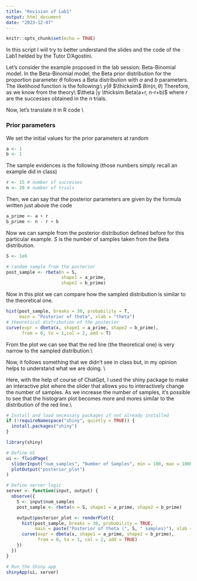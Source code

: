 ```yaml
---
title: "Revision of Lab1"
output: html_document
date: "2023-12-07"
---
```


```r
knitr::opts_chunk$set(echo = TRUE)
```

In this script I will try to better understand the slides and the code of the Lab1 helded by the Tutor D'Agostini.

Let's consider the example proposed in the lab session: Beta-Binomial model.
In the Beta-Binomial model, the Beta prior distribution for the proportion parameter $\theta$ follows a Beta distribution with $a$ and $b$ parameters.
The likelihood function is the following:\\
$y|\theta$ $\thicksim$ $Bin(n, \theta)$
Therefore, as we know from the theory\\
$\theta |y \thicksim Beta(a+r, n-r+b)$ where $r$ are the successes obtained in the $n$ trials.

Now, let's translate it in R code \\

### Prior parameters

We set the initial values for the prior parameters at random

```r
a <- 1
b <- 1
```
The sample evidences is the following (those numbers simply recall an example did in class)

```r
r <- 15 # number of successes
n <- 20 # number of trials
```
Then, we can say that the posterior parameters are given by the formula written just above the code

```r
a_prime <- a + r
b_prime <- n - r + b
```

Now we can sample from the posterior distribution defined before for this particular example. $S$ is the number of samples taken from the Beta distribution.
```r
S <- 1e6

# random sample from the posterior
post_sample <- rbeta(n = S, 
                     shape1 = a_prime, 
                     shape2 = b_prime)
```

Now in this plot we can compare how the sampled distribution is similar to the theoretical one.
```r
hist(post_sample, breaks = 30, probability = T, 
     main = "Posterior of theta", xlab = "theta")
# theoretical distribution of the posterior
curve(expr = dbeta(x, shape1 = a_prime, shape2 = b_prime), 
      from = 0, to = 1,col = 2, add = T)

```
From the plot we can see that the red line (the theoretical one) is very narrow to the sampled distribution.\\

Now, it follows something that we didn't see in class but, in my opinion helps to understand what we are doing. \\

Here, with the help of course of ChatGpt, I used the shiny package to make an interactive plot where the slider that allows you to interactively change the number of samples. As we increase the number of samples, it's possible to see that the histogram plot becomes more and mores similar to the distribution of the red line.\\


```r
# Install and load necessary packages if not already installed
if (!requireNamespace("shiny", quietly = TRUE)) {
  install.packages("shiny")
}

library(shiny)

# Define UI
ui <- fluidPage(
  sliderInput("num_samples", "Number of Samples", min = 100, max = 10000, value = 10000),
  plotOutput("posterior_plot")
)

# Define server logic
server <- function(input, output) {
  observe({
    S <- input$num_samples
    post_sample <- rbeta(n = S, shape1 = a_prime, shape2 = b_prime)

    output$posterior_plot <- renderPlot({
      hist(post_sample, breaks = 30, probability = TRUE,
           main = paste("Posterior of theta (", S, " samples)"), xlab = "theta")
      curve(expr = dbeta(x, shape1 = a_prime, shape2 = b_prime),
            from = 0, to = 1, col = 2, add = TRUE)
    })
  })
}

# Run the Shiny app
shinyApp(ui, server)

```

```r
```


```r
```


```r
```


```r
```

```r
```


```r
```

